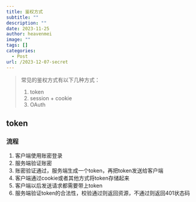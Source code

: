 ```yaml
---
title: 鉴权方式
subtitle: ""
description: ""
date: 2023-11-25
author: heavenmei
image: ""
tags: []
categories:
  - Post
url: /2023-12-07-secret
---
```


> 常见的鉴权方式有以下几种方式：
>
> 1. token
> 2. session + cookie
> 3. OAuth

## token

### 流程

1. 客户端使用账密登录
2. 服务端验证账密
3. 账密验证通过，服务端生成一个token，再把token发送给客户端
4. 客户端通过cookie或者其他方式将token存储起来
5. 客户端以后发送请求都需要带上token
6. 服务端验证token的合法性，校验通过则返回资源，不通过则返回401状态码










